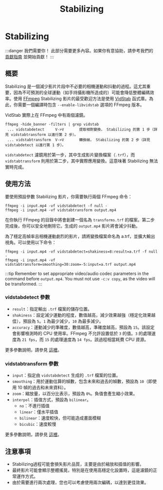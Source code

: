 ﻿---
title: Stabilizing
sidebar_position: 7
---

# Stabilizing

:::danger 我們需要你！
此部分需要更多內容。如果你有意協助，請參考我們的 [貢獻指南](../contribution-guide.mdx) 並開始貢獻！
:::

## 概要

 Stabilizing 是一個減少影片片段中不必要的相機運動和抖動的過程。這尤其重要，因為不可預測的全球運動（如手持攝影機所造成的）可能會降低整體編碼效率。使用 [FFmpeg](../utilities/ffmpeg.mdx)  Stabilizing 影片的最受歡迎方法是使用 [VidStab](https://github.com/georgmartius/vid.stab) 函式庫。為此，你需要一個編譯時包含 `--enable-libvidstab` 選項的 FFmpeg 版本。

VidStab 實際上在 FFmpeg 中有兩個濾鏡。

```shell
ffmpeg -hide_banner -filters | grep vidstab
 ... vidstabdetect     V->V       提取相對變換， Stabilizing 的第 1 步（詳見 vidstabtransform 以進行第 2 步）。
 ... vidstabtransform  V->V       轉換幀， Stabilizing 的第 2 步（詳見 vidstabdetect 以進行第 1 步）。
```

`vidstabdetect` 濾鏡用於第一步，其中生成影片變換檔案（`.trf`），而 `vidstabtransform` 則用於第二步，其中實際應用變換。這意味著 Stabilizing 無法實時完成。

## 使用方法

要使用預設參數 Stabilizing 影片，你需要執行兩個 FFmpeg 命令：

```shell
ffmpeg -i input.mp4 -vf vidstabdetect -f null -
ffmpeg -i input.mp4 -vf vidstabtransform output.mp4
```

在你執行 FFmpeg 的目錄中將會創建一個名為 `transforms.trf` 的檔案。第二步完成後，你可以安全地刪除它。生成的 `output.mp4` 影片將會減少抖動。

為了穩定高幀率且相機運動劇烈的影片，請將變換檔案命名為 a.trf，並擴大輸出視角。可以使用以下命令：

```shell
ffmpeg -i input.mp4 -vf vidstabdetect=shakiness=8:result=a.trf -f null -
ffmpeg -i input.mp4 -vf vidstabtransform=smoothing=30:zoom=-5:input=a.trf output.mp4
```

:::tip
Remember to set appropriate video/audio codec parameters in the command before `output.mp4`. You must not use `-c:v copy`, as the video will be transformed.
:::

### vidstabdetect 參數

- `result`：指定輸出 `.trf` 檔案的儲存位置。
- `shakiness`：設定減少運動的程度，數值越高，減少效果越強（穩定化效果越佳），預設為 `5`。`1` 為最少減少，`10` 為最多減少。
- `accuracy`：運動減少的準確度，數值越高，準確度越高，預設為 `15`。該設定會影響檢測時的 CPU 使用率。FFmpeg 不允許設置低於 `3` 的值。`3` 的處理速度為 `21 fps`，而 `15` 的處理速度為 `14 fps`。該過程相當耗費 CPU 資源。

更多參數說明，請參見 [這裡](https://ffmpeg.org/ffmpeg-filters.html#vidstabdetect-1)。

### vidstabtransform 參數

- `input`：指定由 `vidstabdetect` 生成的 `.trf` 檔案的位置。
- `smoothing`：用於運動估算的幀數，包含未來和過去的幀數，預設為 `10`（即使用 10 幀的過去和未來資料）。
- `zoom`：縮放量，以百分比表示，預設為 `0%`。負值會產生縮小效果。
- `interpol`：插值方式，預設為 `bilinear`。
  - `no`：不進行插值
  - `linear`：僅水平插值
  - `bilinear`：速度較快，但可能造成畫面模糊
  - `bicubic`：速度較慢

更多參數說明，請參見 [這裡](https://ffmpeg.org/ffmpeg-filters.html#vidstabtransform-1)。

## 注意事項

- Stabilizing過程可能會損失影片品質，主要是由於縮放和插值的影響。
- 最終影片可能會顯示整體搖晃，特別是在使用高穩定化設置時，這是濾鏡的正常運作方式。
- 由於需要進行兩次處理，您也可以考慮使用兩次編碼，以達到更佳效果。